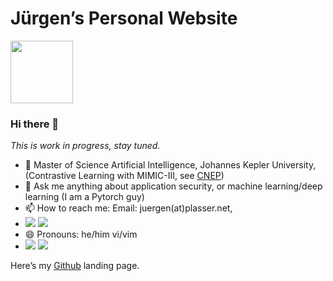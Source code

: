 # Jürgen's Personal Website
<img src="portrait-juergen-plasser.jpg" width=100px/>

### Hi there 👋
_This is work in progress, stay tuned._

- 🔭 Master of Science Artificial Intelligence, Johannes Kepler University, (Contrastive Learning with MIMIC-III, see [CNEP](https://github.com/jplasser/CNEP))
- 💬 Ask me anything about application security, or machine learning/deep learning (I am a Pytorch guy)
- 📫 How to reach me: Email: juergen(at)plasser.net,
- [<img src="https://img.shields.io/badge/linkedin-%230077B5.svg?&style=for-the-badge&logo=linkedin&logoColor=white" />](https://www.linkedin.com/in/juergenplasser/) [<img src="https://img.shields.io/badge/twitter-%230077B5.svg?&style=for-the-badge&logo=twitter&logoColor=white" />](https://www.twitter.com/__thetaphipsi/)
- 😄 Pronouns: he/him vi/vim
- [<img src="https://img.shields.io/badge/pytorch-78268A?style=for-the-badge&logo=pytorch" />](https://pytorch.org) [<img src="https://img.shields.io/badge/python-20435F?style=for-the-badge&logo=python" />](https://www.python.org)

Here's my [Github](https://github.com/jplasser) landing page.
